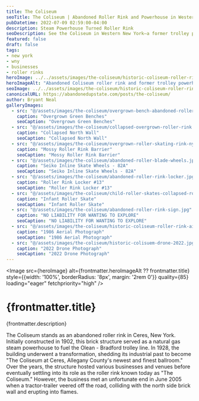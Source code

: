 ```yaml
---
title: The Coliseum
seoTitle: The Coliseum | Abandoned Roller Rink and Powerhouse in Western New York
pubDatetime: 2022-07-09 02:59:00-04:00
description: Steam Powerhouse Turned Roller Rink
seoDescription: See the Coliseum in Western New York—a former trolley powerhouse turned roller rink now collapsing into a moss-covered relic.
featured: false
draft: false
tags:
- new york
- wny
- businesses
- roller rinks
heroImage: ../../assets/images/the-coliseum/historic-coliseum-roller-rink-powerhouse.jpg
heroImageAlt: "Abandoned Coliseum roller rink and former trolley powerhouse in Western New York"
seoImage: ../../assets/images/the-coliseum/historic-coliseum-roller-rink-powerhouse.jpg
canonicalURL: https://abandonedupstate.com/posts/the-coliseum/
author: Bryant Neal
galleryImages:
  - src: "@/assets/images/the-coliseum/overgrown-bench-abandoned-roller-rink.jpg"
    caption: "Overgrown Green Benches"
    seoCaption: "Overgrown Green Benches"
  - src: "@/assets/images/the-coliseum/collapsed-overgrown-roller-rink.jpg"
    caption: "Collapsed North Wall"
    seoCaption: "Collapsed North Wall"
  - src: "@/assets/images/the-coliseum/overgrown-roller-skating-rink-ny.jpg"
    caption: "Mossy Roller Rink Barrier"
    seoCaption: "Mossy Roller Rink Barrier"
  - src: "@/assets/images/the-coliseum/abandoned-roller-blade-wheels.jpg"
    caption: "Seiko Inline Skate Wheels - 82A"
    seoCaption: "Seiko Inline Skate Wheels - 82A"
  - src: "@/assets/images/the-coliseum/abandoned-roller-rink-locker.jpg"
    caption: "Roller Rink Locker #13"
    seoCaption: "Roller Rink Locker #13"
  - src: "@/assets/images/the-coliseum/child-roller-skates-collapsed-roller-skating-rink.jpg"
    caption: "Infant Roller Skate"
    seoCaption: "Infant Roller Skate"
  - src: "@/assets/images/the-coliseum/abandoned-roller-rink-sign.jpg"
    caption: "NO LIABILITY FOR WANTING TO EXPLORE"
    seoCaption: "NO LIABILITY FOR WANTING TO EXPLORE"
  - src: "@/assets/images/the-coliseum/historic-coliseum-roller-rink-aieral-1986.jpg"
    caption: "1986 Aerial Photograph"
    seoCaption: "1986 Aerial Photograph"
  - src: "@/assets/images/the-coliseum/historic-colisuem-drone-2022.jpg"
    caption: "2022 Drone Photograph"
    seoCaption: "2022 Drone Photograph"
---
```














<Image 
  src={heroImage} 
  alt={frontmatter.heroImageAlt ?? frontmatter.title}
  style={{width: '100%', borderRadius: '8px', margin: '2rem 0'}}
  quality={85}
  loading="eager"
  fetchpriority="high"
/>

# {frontmatter.title}
<p className="post-tagline" style={{ color: "#b9975c" }}>{frontmatter.description}</p>

The Coliseum stands as an abandoned roller rink in Ceres, New York. Initially constructed in 1902, this brick structure served as a natural gas steam powerhouse to fuel the Olean - Bradford trolley line. In 1928, the building underwent a transformation, shedding its industrial past to become "The Coliseum at Ceres, Allegany County's newest and finest ballroom." Over the years, the structure hosted various businesses and venues before eventually settling into its role as the roller rink known today as "The Coliseum." However, the business met an unfortunate end in June 2005 when a tractor-trailer veered off the road, colliding with the north side brick wall and erupting into flames.


<GalleryLightbox galleryId="the-coliseum" images={frontmatter.galleryImages} />

